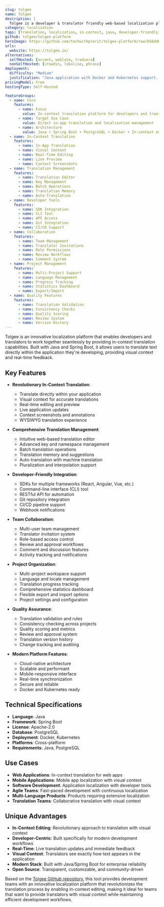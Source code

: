 ```yaml
---
slug: tolgee
name: Tolgee
description: |
  Tolgee is a developer & translator friendly web-based localization platform enabling users to translate directly in the app they develop. Built with Java, it provides in-context translation capabilities and comprehensive localization management for modern applications.
category: localization
tags: [translation, localization, in-context, java, developer-friendly]
github: tolgee/tolgee-platform
heroImage: https://github.com/techwithprerit/tolgee-platform/raw/b56dd663cacd1c167ac5855a33c5b9fa4aa4276e/tolgee-app.gif
urls:
  website: https://tolgee.io/
alternatives:
  selfHosted: [accent, weblate, traduora]
  nonSelfHosted: [crowdin, lokalise, phrase]
deployment:
  difficulty: "Medium"
  justification: "Java application with Docker and Kubernetes support. Requires proper setup and configuration but provides modern deployment options."
pricingModel: Free
hostingType: Self-Hosted

featureGroups:
  - name: Core
    features:
      - name: Focus
        value: In-context translation platform for developers and translators
      - name: Target Use Case
        value: Direct in-app translation and localization management
      - name: Architecture
        value: Java + Spring Boot + PostgreSQL + Docker + In-context editing
  - name: In-Context Translation
    features:
      - name: In-App Translation
      - name: Visual Context
      - name: Real-Time Editing
      - name: Live Preview
      - name: Context Screenshots
  - name: Translation Management
    features:
      - name: Translation Editor
      - name: Key Management
      - name: Batch Operations
      - name: Translation Memory
      - name: Auto-Translation
  - name: Developer Tools
    features:
      - name: SDK Integration
      - name: CLI Tool
      - name: API Access
      - name: Git Integration
      - name: CI/CD Support
  - name: Collaboration
    features:
      - name: Team Management
      - name: Translator Invitations
      - name: Role Permissions
      - name: Review Workflows
      - name: Comment System
  - name: Project Management
    features:
      - name: Multi-Project Support
      - name: Language Management
      - name: Progress Tracking
      - name: Statistics Dashboard
      - name: Export/Import
  - name: Quality Features
    features:
      - name: Translation Validation
      - name: Consistency Checks
      - name: Quality Scoring
      - name: Review System
      - name: Version History
---
```


Tolgee is an innovative localization platform that enables developers and translators to work together seamlessly by providing in-context translation capabilities. Built with Java and Spring Boot, it allows users to translate text directly within the application they're developing, providing visual context and real-time feedback.

## Key Features

- **Revolutionary In-Context Translation**:

  - Translate directly within your application
  - Visual context for accurate translations
  - Real-time editing and preview
  - Live application updates
  - Context screenshots and annotations
  - WYSIWYG translation experience

- **Comprehensive Translation Management**:

  - Intuitive web-based translation editor
  - Advanced key and namespace management
  - Batch translation operations
  - Translation memory and suggestions
  - Auto-translation with machine translation
  - Pluralization and interpolation support

- **Developer-Friendly Integration**:

  - SDKs for multiple frameworks (React, Angular, Vue, etc.)
  - Command-line interface (CLI) tool
  - RESTful API for automation
  - Git repository integration
  - CI/CD pipeline support
  - Webhook notifications

- **Team Collaboration**:

  - Multi-user team management
  - Translator invitation system
  - Role-based access control
  - Review and approval workflows
  - Comment and discussion features
  - Activity tracking and notifications

- **Project Organization**:

  - Multi-project workspace support
  - Language and locale management
  - Translation progress tracking
  - Comprehensive statistics dashboard
  - Flexible export and import options
  - Project settings and configuration

- **Quality Assurance**:

  - Translation validation and rules
  - Consistency checking across projects
  - Quality scoring and metrics
  - Review and approval system
  - Translation version history
  - Change tracking and auditing

- **Modern Platform Features**:
  - Cloud-native architecture
  - Scalable and performant
  - Mobile-responsive interface
  - Real-time synchronization
  - Secure and reliable
  - Docker and Kubernetes ready

## Technical Specifications

- **Language**: Java
- **Framework**: Spring Boot
- **License**: Apache-2.0
- **Database**: PostgreSQL
- **Deployment**: Docker, Kubernetes
- **Platforms**: Cross-platform
- **Requirements**: Java, PostgreSQL

## Use Cases

- **Web Applications**: In-context translation for web apps
- **Mobile Applications**: Mobile app localization with visual context
- **Software Development**: Application localization with developer tools
- **Agile Teams**: Fast-paced development with continuous localization
- **Multi-Language Products**: Products requiring extensive localization
- **Translation Teams**: Collaborative translation with visual context

## Unique Advantages

- **In-Context Editing**: Revolutionary approach to translation with visual context
- **Developer-Centric**: Built specifically for modern development workflows
- **Real-Time**: Live translation updates and immediate feedback
- **Visual Context**: Translators see exactly how text appears in the application
- **Modern Stack**: Built with Java/Spring Boot for enterprise reliability
- **Open Source**: Transparent, customizable, and community-driven

Based on the [Tolgee GitHub repository](https://github.com/tolgee/tolgee-platform), this tool provides development teams with an innovative localization platform that revolutionizes the translation process by enabling in-context editing, making it ideal for teams that want to provide translators with visual context while maintaining efficient development workflows.
